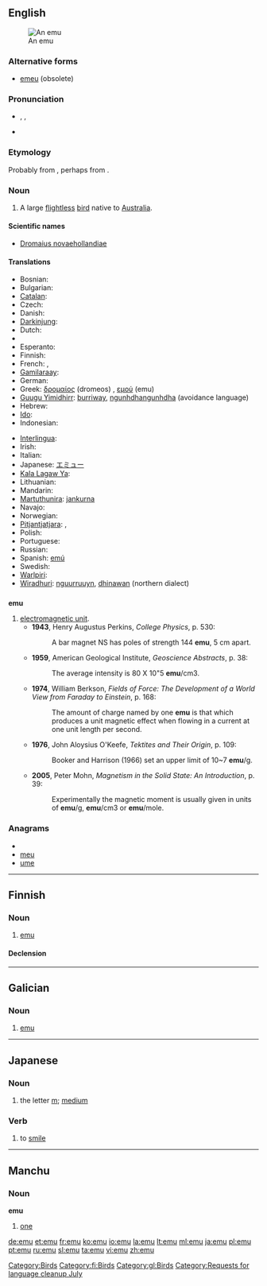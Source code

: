 {{wikipedia}}
{{also|Emu|EMU|ému|emù}}
==English==
[[Image:Emoe.jpg|thumb|An emu]]

===Alternative forms===
* [[emeu]] (obsolete)

===Pronunciation===
* {{enPR|ē'myoo͞}}, {{IPA|/ˈiːmjuː/}}, {{SAMPA|/"i:mju:/}}
* {{rhymes|uː}}

===Etymology===
Probably from {{etyl|pt}} {{term|ema||ostrich|lang=pt}}, perhaps from {{etyl|ar}}.

===Noun===
{{en-noun}}

# A large [[flightless]] [[bird]] native to [[Australia]].

====Scientific names====
* [[Dromaius novaehollandiae]]

====Translations====
{{trans-top|A large flightless bird}}
* Bosnian: {{t-|bs|emu}}
* Bulgarian: {{t-|bg|ему}}
* [[Catalan]]: {{t|ca|emú}}
* Czech: {{t-|cs|emu|m}}
* Danish: {{t-|da|emu}}
* [[Darkinjung]]: {{tø|aus-dar|gungurung}}
* Dutch: {{t+|nl|emoe|m}}
* {{trreq|Eastern Arrernte}}
* Esperanto: {{t-|eo|emuo|xs=Esperanto}}
* Finnish: {{t-|fi|emu}}
* French: {{t+|fr|émeu|m}},  {{t+|fr|émeus|m|p}}
* [[Gamilaraay]]: {{tø|kld|thinawan}}
* German: {{t+|de|Emu|m}}
* Greek: [[δρομαίος]] (dromeos) {{m}}, [[εμού]] (emu) {{n}}
* [[Guugu Yimidhirr]]: [[burriway]], [[ngunhdhangunhdha]] (avoidance language)
* Hebrew: {{t|he|אמו}}
* [[Ido]]: {{t+|io|emuo|xs=Ido}}
* Indonesian: {{t-|id|emu|xs=Indonesian}}
{{trans-mid}}
* [[Interlingua]]: {{t-|ia|emu|xs=Interlingua}}
* Irish: {{t-|ga|éamú|m|xs=Irish}}
* Italian: {{t+|it|emù|m}}
* Japanese: [[エミュー]]
* [[Kala Lagaw Ya]]: {{tø|mwp|samu}}
* Lithuanian: {{t+|lt|emu|xs=Lithuanian}}
* Mandarin: {{t|cmn|鸸鹋|sc=Hani}}
* [[Martuthunira]]: [[jankurna]]
* Navajo: {{tø|nv|tsídiitsoh ditsʼozígíí}}
* Norwegian: {{t-|no|emu|m}}
* [[Pitjantjatjara]]: {{tø|pjt|kaḻaya}},  {{tø|pjt|tjakipiri}}
* Polish: {{t+|pl|emu}}
* Portuguese: {{t+|pt|emu|f}}
* Russian: {{t+|ru|эму}}
* Spanish: [[emú]] {{m}}
* Swedish: {{t-|sv|emu}}
* [[Warlpiri]]: {{tø|wbp|karlaya}}
* [[Wiradhuri]]: [[nguurruuyn]], [[dhinawan]] (northern dialect)
{{trans-bottom}}

==={{abbreviation}}===
'''emu'''

# [[electromagnetic unit]].
#* '''1943''', Henry Augustus Perkins, ''College Physics'', p. 530:
#*: A bar magnet NS has poles of strength 144 '''emu''', 5 cm apart.
#* '''1959''', American Geological Institute, ''Geoscience Abstracts'', p. 38:
#*: The average intensity is 80 X 10"5 '''emu'''/cm3.
#* '''1974''', William Berkson, ''Fields of Force: The Development of a World View from Faraday to Einstein'', p. 168:
#*: The amount of charge named by one '''emu''' is that which produces a unit magnetic effect when flowing in a current at one unit length per second.
#* '''1976''', John Aloysius O'Keefe, ''Tektites and Their Origin'', p. 109:
#*: Booker and Harrison (1966) set an upper limit of 10~7 '''emu'''/g.
#* '''2005''', Peter Mohn, ''Magnetism in the Solid State: An Introduction'', p. 39:
#*: Experimentally the magnetic moment is usually given in units of '''emu'''/g, '''emu'''/cm3 or '''emu'''/mole.

===Anagrams===
* {{alphagram|emu}}
* [[meu#English|meu]]
* [[ume#English|ume]]

[[Category:Birds]]

----

==Finnish==

===Noun===
{{infl|fi|noun}}

# [[#English|emu]]

====Declension====
{{fi-decl-valo|em|||u}}

[[Category:fi:Birds]]

----

==Galician==

===Noun===
{{gl-noun|m}}

# [[#English|emu]]

[[Category:gl:Birds]]

----

==Japanese==

===Noun===
{{ja-noun|r|hira=えむ}}

# {{ja-def|エム}} the letter [[m]]; [[medium]]

===Verb===
{{ja-verb|r|type=1|tr=intrans|hira=えむ}}

# {{ja-def|笑む}} to [[smile]]

----

==Manchu==
{{wrongscript/box}}
[[Category:Requests for language cleanup July]]
===Noun===
'''emu'''

# [[one]]

[[de:emu]]
[[et:emu]]
[[fr:emu]]
[[ko:emu]]
[[io:emu]]
[[la:emu]]
[[lt:emu]]
[[ml:emu]]
[[ja:emu]]
[[pl:emu]]
[[pt:emu]]
[[ru:emu]]
[[sl:emu]]
[[ta:emu]]
[[vi:emu]]
[[zh:emu]]